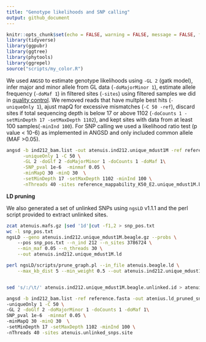```yaml
---
title: "Genotype likelihoods and SNP calling"
output: github_document
---
```


```r
knitr::opts_chunk$set(echo = FALSE, warning = FALSE, message = FALSE, fig.retina = 2)
library(tidyverse)
library(ggpubr)
library(ggtree)
library(phytools)
library(ggrepel)
source("scripts/my_color.R")
```

We used `ANGSD` to estimate genotype likelihoods using `-GL 2` (gatk model), infer major and minor allele from GL data (`-doMajorMinor 1`), estimate allele frequency (`-doMaf 1`) in filtered sites (`-sites`) using filtered samples we did in [quality control](02.quality_control.md). We removed reads that have multple best hits (`-uniqueOnly 1`), ajust mapQ for excessive mismatches (`-C 50 -ref`), discard sites if total sequencing depth is below 17 or above 1102 (`-doCounts 1 -setMinDepth 17 -setMaxDepth 1102`), and kept sites with data from at least 100 samples(`-minInd 100`). For SNP calling we used a likelihood ratio test (p value < 10-6) as implemented in ANGSD and only included common allele (MAF >0.05).

```bash
angsd -b ind212_bam.list -out atenuis.ind212.unique_mdust1M -ref reference.fasta \
      -uniqueOnly 1 -C 50 \
      -GL 2 -doGlf 2 -doMajorMinor 1 -doCounts 1 -doMaf 1\
      -SNP_pval 1e-6  -minmaf 0.05 \
      -minMapQ 30 -minQ 30  \
      -setMinDepth 17 -setMaxDepth 1102 -minInd 100 \
      -nThreads 40 -sites reference_mappability_K50_E2.unique_mdust1M.bed
```

**LD pruning**

We also generated a set of unlinked SNPs using `ngsLD` v1.1.1 and the perl script provided to extract unlinked sites.

```bash
zcat atenuis.mafs.gz |sed '1d'|cut -f1,2 > snp_pos.txt
wc -l snp_pos.txt
ngsLD --geno atenuis.ind212.unique_mdust1M.beagle.gz --probs \  
    --pos snp_pos.txt --n_ind 212 --n_sites 3786724 \
    --min_maf 0.05 --n_threads 30 \
    --out atenuis.ind212.unique_mdust1M.ld

perl ngsLD/scripts/prune_graph.pl --in_file atenuis.beagle.ld \
    --max_kb_dist 5 --min_weight 0.5 --out atenuis.ind212.unique_mdust1M.beagle.unlinked.id


sed 's/:/\t/' atenuis.ind212.unique_mdust1M.beagle.unlinked.id > atenuis.unlinked_snps.site

angsd -b ind212_bam.list -ref reference.fasta -out atenius.ld_pruned_snps\
-uniqueOnly 1 -C 50 \
-GL 2 -doGlf 2 -doMajorMinor 1 -doCounts 1 -doMaf 1\
SNP_pval 1e-6  -minmaf 0.05 \
-minMapQ 30 -minQ 30  \
-setMinDepth 17 -setMaxDepth 1102 -minInd 100 \
-nThreads 40 -sites atenuis.unlinked_snps.site

```
